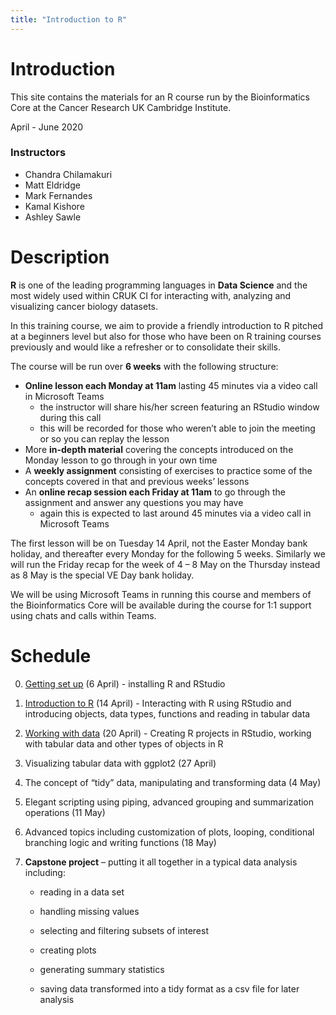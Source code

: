 ```yaml
---
title: "Introduction to R"
---
```


# Introduction

This site contains the materials for an R course run by the Bioinformatics Core
at the Cancer Research UK Cambridge Institute.

April - June 2020

### Instructors

* Chandra Chilamakuri
* Matt Eldridge
* Mark Fernandes
* Kamal Kishore
* Ashley Sawle

# Description

**R** is one of the leading programming languages in **Data Science** and the
most widely used within CRUK CI for interacting with, analyzing and visualizing
cancer biology datasets.

In this training course, we aim to provide a friendly introduction to R pitched
at a beginners level but also for those who have been on R training courses
previously and would like a refresher or to consolidate their skills.

The course will be run over **6 weeks** with the following structure:

* **Online lesson each Monday at 11am** lasting 45 minutes via a video call in Microsoft Teams
    * the instructor will share his/her screen featuring an RStudio window during this call
    * this will be recorded for those who weren’t able to join the meeting or so you can replay the lesson
* More **in-depth material** covering the concepts introduced on the Monday lesson to go through in your own time
* A **weekly assignment** consisting of exercises to practice some of the concepts covered in that and previous weeks' lessons
* An **online recap session each Friday at 11am** to go through the assignment and answer any questions you may have
    * again this is expected to last around 45 minutes via a video call in Microsoft Teams
 
The first lesson will be on Tuesday 14 April, not the Easter Monday bank
holiday, and thereafter every Monday for the following 5 weeks. Similarly we
will run the Friday recap for the week of 4 – 8 May on the Thursday instead as
8 May is the special VE Day bank holiday.

We will be using Microsoft Teams in running this course and members of the
Bioinformatics Core will be available during the course for 1:1 support using
chats and calls within Teams.

# Schedule

0. [Getting set up](week0.html) (6 April) - installing R and RStudio

1. [Introduction to R](week1.html) (14 April) - Interacting with R using RStudio and introducing objects, data types, functions and reading in tabular data

2. [Working with data](week2.html) (20 April) - Creating R projects in RStudio, working with tabular data and other types of objects in R

3. Visualizing tabular data with ggplot2 (27 April)

4. The concept of “tidy” data, manipulating and transforming data (4 May)

5. Elegant scripting using piping, advanced grouping and summarization operations (11 May)

6. Advanced topics including customization of plots, looping, conditional branching logic and writing functions (18 May)

7. **Capstone project** – putting it all together in a typical data analysis including:

    * reading in a data set

    * handling missing values

    * selecting and filtering subsets of interest

    * creating plots

    * generating summary statistics

    * saving data transformed into a tidy format as a csv file for later analysis
